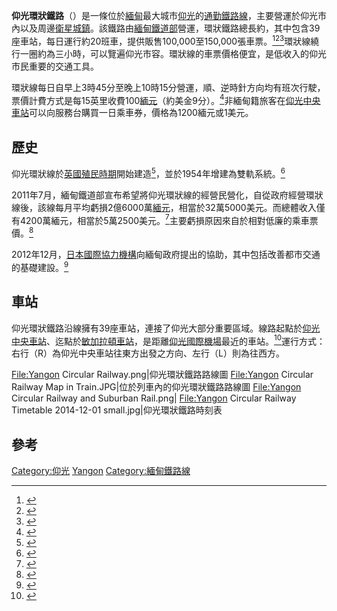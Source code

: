 {{Infobox public transit
|name                        = 仰光環狀鐵路<br>Yangon Circular Railway
|native_name                 =ရန်ကုန်မြို့ပတ်ရထား
|image = 20160814 fomer JR train Yangon Circular Railway 0228.jpg
|alt                         =
|imagesize                   =280px
|caption                     =环状铁路[[仰光中央车站|仰光中央车站]]站内停靠的{{link-ja|Kiha11型柴聯車|キハ11形気動車}}，由日本进口
|owner                       = {{flagicon|MYA}} [[緬甸鐵道部|緬甸鐵道部]]
|locale                      = {{MYA}}[[仰光|仰光]]
|transit_type                = [[輕軌系統|輕軌系統]]
|stations                    = 39
|ridership                   = 100,000-150,000
|annual_ridership            = 
|chief_executive             = 
|headquarter                 = {{MYA}}[[仰光|仰光]]
|website                     = 
|callcentre                  = 
|began_operation             = 1954
|ended_operation             =
|operator                    =
|vehicles                    = 21
|train_length                =
|headway                     = 
|system_length               = {{convert|45.9|km|mi|abbr=on}}
|notrack                     = 2
|track_gauge                 = {{RailGauge|1000mm|lk=on}}
|minimum_radius_of_curvature = <!-- {{convert|0|ft|0|in|mm|0}} -->
|el                          =
|average_speed               = {{convert|15.3|km/h|mph|abbr=on}}
|top_speed                   = <!-- {{convert|0|mph|km/h|abbr=on}} -->
|osm_id                      =
|map                         = {{infobox rdt|仰光環狀線路線圖|navbar=1}}
|map_name                    =
|map_state                   = show
}}

'''仰光環狀鐵路'''（{{lang-en|'''Yangon Circular Railway'''}}）是一條位於[[緬甸|緬甸]]最大城市[[仰光|仰光]]的[[通勤鐵路線|通勤鐵路線]]，主要營運於仰光市內以及周邊[[衛星城鎮|衛星城鎮]]。該鐵路由[[緬甸鐵道部|緬甸鐵道部]]營運，環狀鐵路總長約{{convert|45.9|km|mi|sing=on}}，其中包含39座車站，每日運行約20班車，提供販售100,000至150,000張車票。<ref>{{cite journal |url=http://eversion.news-eleven.com/index.php?option=com_content&view=article&id=821 |title=Inter-states and regions railroad tracks all heading to Nay Pyi Taw |work=Bi-Weekly Eleven |date=2010-10-15 |volume=3 |issue=30 |deadurl=yes |archiveurl=https://web.archive.org/web/20110714173107/http://eversion.news-eleven.com/index.php?option=com_content&view=article&id=821 |archivedate=2011-07-14 |journal= |access-date=2015-03-22 }}</ref><ref name="railway bazzar">{{cite news |url=http://www.irrawaddy.org/multimedia.php?art_id=10074 |title=The Railway Bazaar |date=2008-01-30 |author=Yeni |publisher=The Irrawaddy |deadurl=yes |archiveurl=https://web.archive.org/web/20080208202549/http://www.irrawaddy.org/multimedia.php?art_id=10074 |archivedate=2008-02-08 |accessdate=2015-03-22 }}</ref><ref name=uncrd>{{cite paper | url=http://www.uncrd.or.jp/env/3rd-regional-est-forum/doc/23_Myanmar.pdf | title=Third Regional EST Forum: Presentation of Myanmar | publisher=Ministry of Transport, Myanmar | location=Singapore | date=17–19 March 2008 | journal= | access-date=2015-03-22 | archive-date=2009-02-26 | archive-url=https://web.archive.org/web/20090226114154/http://www.uncrd.or.jp/env/3rd-regional-est-forum/doc/23_Myanmar.pdf | dead-url=no }}</ref>環狀線繞行一圈約為三小時，可以覽遍仰光市容。環狀線的車票價格便宜，是低收入的仰光市民重要的交通工具。

環狀線每日自早上3時45分至晚上10時15分營運，順、逆時針方向均有班次行駛，票價計費方式是每15英里收費100[[緬元|緬元]]（約美金9分）。<ref>{{cite journal | url=http://www.news-eleven.com/index.php?option=com_content&view=article&id=6561:-rbe-&catid=43:2009-11-10-07-39-09&Itemid=111 | title=13 Coaches from Japan Arrived for Yangon Circular Railway | work=Bi-Weekly Eleven | date=2011-01-04 | language=my | journal= | author= | access-date=2015-03-22 | archive-url=https://web.archive.org/web/20110925201535/http://www.news-eleven.com/index.php?option=com_content&view=article&id=6561:-rbe-&catid=43:2009-11-10-07-39-09&Itemid=111 | archive-date=2011-09-25 | dead-url=yes }}</ref>非緬甸籍旅客在[[仰光中央車站|仰光中央車站]]可以向服務台購買一日乘車券，價格為1200緬元或1美元。

==歷史==
仰光環狀線於[[英屬緬甸|英國殖民時期]]開始建造<ref>{{cite book|last=Codrington|first=Stephen|title=Planet Geography|url=https://archive.org/details/planetgeography0000codr|publisher=Solid Star Press|date=2005|pages=[https://archive.org/details/planetgeography0000codr/page/568 568]|isbn=9780957981935}}</ref>，並於1954年增建為雙軌系統。<ref>{{cite book|last=Etherton|first=David|author2=Terry Standley |title=Human Settlements Sector Review: Union of Myanmar|publisher=United nations Centre for Human Settlements|date=May 1990|pages=71|isbn=9789211311280|language=en}}</ref>

2011年7月，緬甸鐵道部宣布希望將仰光環狀線的經營民營化，自從政府經營環狀線後，該線每月平均虧損2億6000萬[[緬元|緬元]]，相當於32萬5000美元。而總體收入僅有4200萬緬元，相當於5萬2500美元。<ref name="wkkl">{{cite news|url=http://www.mmtimes.com/2011/business/586/biz58603.html|title=Rail privatisation drive continues|last=Win Ko Ko Latt|author2=Su Hlaing Tun|date=1 August 2011|work=Myanmar Times|accessdate=13 September 2013|deadurl=yes|archiveurl=https://archive.is/20130913183512/http://www.mmtimes.com/2011/business/586/biz58603.html|archivedate=2013年9月13日}}</ref>主要虧損原因來自於相對低廉的乘車票價。<ref>{{cite news|url=http://www.mmtimes.com/2011/business/585/biz58505.html|title=Yangon’s rail network to be privatised|date=25 July 2011|work=Myanmar Times|accessdate=13 September 2013|deadurl=yes|archiveurl=https://archive.is/20130913183447/http://www.mmtimes.com/2011/business/585/biz58505.html|archivedate=2013年9月13日}}</ref>

2012年12月，[[日本|日本]][[國際協力機構|國際協力機構]]向緬甸政府提出{{tsl|en|Yangon City Development Committee|仰光都市發展計畫}}的協助，其中包括改善都市交通的基礎建設。<ref>{{cite news|url=http://www.mmtimes.com/index.php/special-features/162-wheels-2013/5814-waiting-for-the-train-upgrading-the-yangon-circle-line.html?start=1|title=Waiting for the train: upgrading the Yangon circle line|last=Mudditt|first=Jessica|date=25 March 2013|work=Myanmar Times|accessdate=13 September 2013|archive-date=2015-04-03|archive-url=https://web.archive.org/web/20150403020346/http://www.mmtimes.com/index.php/special-features/162-wheels-2013/5814-waiting-for-the-train-upgrading-the-yangon-circle-line.html?start=1|dead-url=yes}}</ref>

==車站==
仰光環狀鐵路沿線擁有39座車站，連接了仰光大部分重要區域。線路起點於[[仰光中央車站|仰光中央車站]]、迄點於[[敏加拉頓車站|敏加拉頓車站]]，是距離[[仰光國際機場|仰光國際機場]]最近的車站。<ref name=minami>{{cite web | url=http://www.minamitours.com/yangon_circular.htm | title=Yangon Circular Railways Schedule | publisher=Minami Tours | accessdate=2009-01-18 | archive-date=2008-07-23 | archive-url=https://web.archive.org/web/20080723225823/http://www.minamitours.com/yangon_circular.htm | dead-url=no }}</ref>運行方式：右行（R）為仰光中央車站往東方出發之方向、左行（L）則為往西方。

<gallery mode='packed' heights='260' > 
File:Yangon Circular Railway.png|仰光環狀鐵路路線圖
File:Yangon Circular Railway Map in Train.JPG|位於列車內的仰光環狀鐵路路線圖
File:Yangon Circular Railway and Suburban Rail.png|
File:Yangon Circular Railway Timetable 2014-12-01 small.jpg|仰光環狀鐵路時刻表
</gallery>

==參考==
{{commonscat|Yangon Circular Railway}}
{{REFLIST}}

[[Category:仰光|Category:仰光]]
[[Category:鐵路環線|Yangon]]
[[Category:緬甸鐵路線|Category:緬甸鐵路線]]